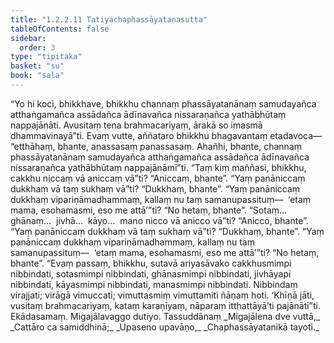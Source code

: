 ```yaml
---
title: "1.2.2.11 Tatiyachaphassāyatanasutta"
tableOfContents: false
sidebar:
  order: 3
type: "tipitaka"
basket: "su"
book: "sala"
---
```



<DynamicBreadcrumb />

<Division number="73" book="sala" bookNo="13" page="271">

<Paragraph number="261" book="sala">
“Yo hi koci, bhikkhave, bhikkhu channaṃ phassāyatanānaṃ samudayañca atthaṅgamañca assādañca ādīnavañca nissaraṇañca yathābhūtaṃ nappajānāti. Avusitaṃ tena brahmacariyaṃ, ārakā so imasmā dhammavinayā”ti.
</Paragraph>

<Paragraph number="262" book="sala">
Evaṃ vutte, aññataro bhikkhu bhagavantaṃ etadavoca—  “etthāhaṃ, bhante, anassasaṃ panassasaṃ. Ahañhi, bhante, channaṃ phassāyatanānaṃ samudayañca atthaṅgamañca assādañca ādīnavañca nissaraṇañca yathābhūtaṃ nappajānāmī”ti.
</Paragraph>

<Paragraph number="263" book="sala">
“Taṃ kiṃ maññasi, bhikkhu, cakkhu niccaṃ vā aniccaṃ vā”ti?
</Paragraph>

<Paragraph number="264" book="sala">
“Aniccaṃ, bhante”.
</Paragraph>

<Paragraph number="265" book="sala">
“Yaṃ panāniccaṃ dukkhaṃ vā taṃ sukhaṃ vā”ti?
</Paragraph>

<Paragraph number="266" book="sala">
“Dukkhaṃ, bhante”.
</Paragraph>

<Paragraph number="267" book="sala">
“Yaṃ panāniccaṃ dukkhaṃ vipariṇāmadhammaṃ, kallaṃ nu taṃ samanupassituṃ—  ‘etaṃ mama, esohamasmi, eso me attā’”ti?
</Paragraph>

<Paragraph number="268" book="sala">
“No hetaṃ, bhante”.
</Paragraph>

<Paragraph number="269" book="sala">
“Sotaṃ…  ghānaṃ…  jivhā…  kāyo…  mano nicco vā anicco vā”ti?
</Paragraph>

<Paragraph number="270" book="sala">
“Anicco, bhante”.
</Paragraph>

<Paragraph number="271" book="sala">
“Yaṃ panāniccaṃ dukkhaṃ vā taṃ sukhaṃ vā”ti?
</Paragraph>

<Paragraph number="272" book="sala">
“Dukkhaṃ, bhante”.
</Paragraph>

<Paragraph number="273" book="sala">
“Yaṃ panāniccaṃ dukkhaṃ vipariṇāmadhammaṃ, kallaṃ nu taṃ samanupassituṃ—  ‘etaṃ mama, esohamasmi, eso me attā’”ti?
</Paragraph>

<Paragraph number="274" book="sala">
“No hetaṃ, bhante”.
</Paragraph>

<Paragraph number="275" book="sala">
“Evaṃ passaṃ, bhikkhu, sutavā ariyasāvako cakkhusmimpi nibbindati, sotasmimpi nibbindati, ghānasmimpi nibbindati, jivhāyapi nibbindati, kāyasmimpi nibbindati, manasmimpi nibbindati. Nibbindaṃ virajjati; virāgā vimuccati; vimuttasmiṃ vimuttamiti ñāṇaṃ hoti. ‘Khīṇā jāti, vusitaṃ brahmacariyaṃ, kataṃ karaṇīyaṃ, nāparaṃ itthattāyā’ti pajānātī”ti.

</Paragraph>
</Division>

<Paragraph number="276" type="center" book="sala">
Ekādasamaṃ.



</Paragraph>

<Paragraph number="277" type="center" book="sala">
Migajālavaggo dutiyo.



</Paragraph>

<Paragraph number="278" type="center" book="sala">
Tassuddānaṃ


</Paragraph>

<Paragraph number="279" type="verses" book="sala">
_Migajālena dve vuttā,_  
_Cattāro ca samiddhinā;_  
_Upaseno upavāṇo,_  
_Chaphassāyatanikā tayoti._
</Paragraph>